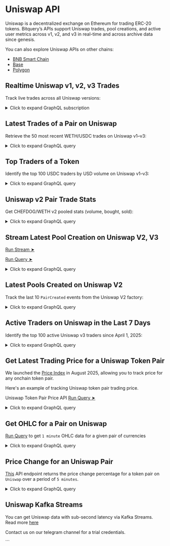 # Uniswap API

Uniswap is a decentralized exchange on Ethereum for trading ERC-20 tokens. Bitquery’s APIs support Uniswap trades, pool creations, and active user metrics across v1, v2, and v3 in real-time and across archive data since genesis.

You can also explore Uniswap APIs on other chains:

- [BNB Smart Chain](https://docs.bitquery.io/docs/examples/BSC/bsc-uniswap-api/)
- [Base](https://docs.bitquery.io/docs/examples/Base/base-uniswap-api/)
- [Polygon](https://docs.bitquery.io/docs/examples/Matic/matic-uniswap-api/)

<Head>
  <meta name="title" content="Uniswap API - Ethereum On-Chain Token & Trade Data" />
  <meta name="description" content="Access real-time on-chain data for Uniswap tokens using the Bitquery-powered Uniswap API. Track trades, liquidity, token prices, and more on Ethereum." />
  <meta name="keywords" content="Uniswap API,Uniswap token data,Ethereum API,Uniswap on-chain data,Uniswap DEX API,Ethereum tokens,Bitquery API,crypto trading API,Uniswap blockchain data,token analytics API,DeFi analytics,Ethereum memecoins,Uniswap liquidity data" />
  <meta name="robots" content="index, follow" />
  <meta httpEquiv="Content-Type" content="text/html; charset=utf-8" />
  <meta name="language" content="English" />

<meta property="og:type" content="website" />
<meta
  property="og:title"
  content="Uniswap API - Ethereum On-Chain Token & Trade Data"
/>
<meta
  property="og:description"
  content="Explore token analytics and real-time data from Uniswap projects on Ethereum with the Bitquery API."
/>

  <meta property="twitter:card" content="summary_large_image" />
  <meta property="twitter:title" content="Uniswap API - Token & Trade Data on Ethereum" />
  <meta property="twitter:description" content="Monitor token trades, prices, and liquidity for Uniswap tokens using Bitquery's on-chain API." />
</Head>


## Realtime Uniswap v1, v2, v3 Trades

Track live trades across all Uniswap versions:

<details>
  <summary>Click to expand GraphQL subscription</summary>

```graphql
subscription {
  EVM(network: eth) {
    DEXTrades(
      where: {
        Trade: {
          Dex: {
            ProtocolName: { in: ["uniswap_v3", "uniswap_v2", "uniswap_v1"] }
          }
        }
      }
    ) {
      Block {
        Number
        Time
      }
      Transaction {
        From
        To
        Hash
      }
      Trade {
        Dex {
          Delegated
          DelegatedTo
          OwnerAddress
          Pair {
            Decimals
            Name
            SmartContract
          }
          ProtocolFamily
          ProtocolName
          ProtocolVersion
          SmartContract
        }
        Buy {
          Amount
          Buyer
          Currency {
            Name
            Symbol
            SmartContract
          }
          Seller
          Price
        }
        Sell {
          Amount
          Buyer
          Currency {
            Name
            SmartContract
            Symbol
          }
          Seller
          Price
        }
      }
    }
  }
}
```

</details>

## Latest Trades of a Pair on Uniswap

Retrieve the 50 most recent WETH/USDC trades on Uniswap v1–v3:

<details>
  <summary>Click to expand GraphQL query</summary>

```graphql
query LatestTrades {
  EVM(network: eth) {
    DEXTradeByTokens(
      orderBy: { descending: Block_Time }
      limit: { count: 50 }
      where: {
        Trade: {
          Side: {
            Amount: { gt: "0" }
            Currency: {
              SmartContract: {
                is: "0xa0b86991c6218b36c1d19d4a2e9eb0ce3606eb48"
              }
            }
          }
          Currency: {
            SmartContract: { is: "0xc02aaa39b223fe8d0a0e5c4f27ead9083c756cc2" }
          }
          Dex: {
            ProtocolName: { in: ["uniswap_v3", "uniswap_v2", "uniswap_v1"] }
          }
        }
      }
    ) {
      Block {
        allTime: Time
      }
      Trade {
        Dex {
          OwnerAddress
          ProtocolFamily
          ProtocolName
        }
        Currency {
          Symbol
          SmartContract
          Name
        }
        Price
        AmountInUSD
        Amount
        Side {
          Type
          Currency {
            Symbol
            SmartContract
            Name
          }
          AmountInUSD
          Amount
        }
      }
    }
  }
}
```

</details>

## Top Traders of a Token

Identify the top 100 USDC traders by USD volume on Uniswap v1–v3:

<details>
  <summary>Click to expand GraphQL query</summary>

```graphql
query topTraders {
  EVM(network: eth) {
    DEXTradeByTokens(
      orderBy: { descendingByField: "volumeUsd" }
      limit: { count: 100 }
      where: {
        Trade: {
          Currency: {
            SmartContract: { is: "0xa0b86991c6218b36c1d19d4a2e9eb0ce3606eb48" }
          }
          Dex: {
            ProtocolName: { in: ["uniswap_v3", "uniswap_v2", "uniswap_v1"] }
          }
        }
      }
    ) {
      Trade {
        Buyer
      }
      bought: sum(
        of: Trade_Amount
        if: { Trade: { Side: { Type: { is: buy } } } }
      )
      sold: sum(
        of: Trade_Amount
        if: { Trade: { Side: { Type: { is: sell } } } }
      )
      volume: sum(of: Trade_Amount)
      volumeUsd: sum(of: Trade_Side_AmountInUSD)
    }
  }
}
```

</details>

## Uniswap v2 Pair Trade Stats

Get CHEFDOG/WETH v2 pooled stats (volume, bought, sold):

<details>
  <summary>Click to expand GraphQL query</summary>

```graphql
query pairTopTraders {
  EVM(network: eth, dataset: combined) {
    DEXTradeByTokens(
      orderBy: { descendingByField: "volumeUsd" }
      limit: { count: 100 }
      where: {
        Trade: {
          Dex: {
            Pair: {
              SmartContract: {
                is: "0x4ba1970f8d2dda96ebfbc466943fb0dfaab18c75"
              }
            }
          }
        }
      }
    ) {
      Trade {
        Dex {
          OwnerAddress
          ProtocolFamily
          ProtocolName
        }
      }
      bought: sum(
        of: Trade_Amount
        if: { Trade: { Side: { Type: { is: buy } } } }
      )
      sold: sum(
        of: Trade_Amount
        if: { Trade: { Side: { Type: { is: sell } } } }
      )
      volume: sum(of: Trade_Amount)
      volumeUsd: sum(of: Trade_Side_AmountInUSD)
    }
  }
}
```

</details>

## Stream Latest Pool Creation on Uniswap V2, V3

[Run Stream ➤](https://ide.bitquery.io/stream-pool-and-pair-creation-on-ethereum#)

[Run Query ➤](https://ide.bitquery.io/query-pool-and-pair-creation-on-ethereum#)

<details>
  <summary>Click to expand GraphQL query</summary>

```graphql
subscription {
  EVM(network: eth) {
    Events(
      where: {
        Log: {
          SmartContract: {
            in: [
              "0x5C69bEe701ef814a2B6a3EDD4B1652CB9cc5aA6f"
              "0x1f98431c8ad98523631ae4a59f267346ea31f984"
            ]
          }
          Signature: { Name: { in: ["PoolCreated", "PairCreated"] } }
        }
      }
    ) {
      Log {
        SmartContract
      }
      Transaction {
        Hash
      }
      Arguments {
        Type
        Value {
          ... on EVM_ABI_Boolean_Value_Arg {
            bool
          }
          ... on EVM_ABI_Bytes_Value_Arg {
            hex
          }
          ... on EVM_ABI_BigInt_Value_Arg {
            bigInteger
          }
          ... on EVM_ABI_Address_Value_Arg {
            address
          }
          ... on EVM_ABI_String_Value_Arg {
            string
          }
          ... on EVM_ABI_Integer_Value_Arg {
            integer
          }
        }
        Name
      }
      Block {
        Time
      }
    }
  }
}
```

</details>

## Latest Pools Created on Uniswap V2

Track the last 10 `PairCreated` events from the Uniswap V2 factory:

<details>
  <summary>Click to expand GraphQL query</summary>

```graphql
{
  EVM(dataset: combined, network: eth) {
    Events(
      orderBy: { descending: Block_Number }
      limit: { count: 10 }
      where: {
        Log: {
          SmartContract: { is: "0x5C69bEe701ef814a2B6a3EDD4B1652CB9cc5aA6f" }
          Signature: { Name: { is: "PairCreated" } }
        }
      }
    ) {
      Log {
        Signature {
          Name
          Parsed
          Signature
        }
        SmartContract
      }
      Transaction {
        Hash
      }
      Block {
        Date
        Number
      }
      Arguments {
        Type
        Value {
          ... on EVM_ABI_Address_Value_Arg {
            address
          }
        }
      }
    }
  }
}
```

</details>

## Active Traders on Uniswap in the Last 7 Days

Identify the top 100 active Uniswap v3 traders since April 1, 2025:

<details>
  <summary>Click to expand GraphQL query</summary>

```graphql
query ActiveUniswapTraders {
  EVM(dataset: archive, network: eth) {
    DEXTradeByTokens(
      where: {
        Trade: {
          Dex: {
            OwnerAddress: { is: "0x1f98431c8ad98523631ae4a59f267346ea31f984" }
          }
        }
        Block: { Date: { after: "2025-04-01" } }
      }
      limit: { count: 100 }
      orderBy: { descendingByField: "tradeCount" }
    ) {
      Trader: Trade {
        Seller
      }
      tradeCount: count
      uniqueTokens: count(distinct: Trade_Currency_SmartContract)
    }
  }
}
```

</details>

## Get Latest Trading Price for a Uniswap Token Pair

We launched the [Price Index](https://docs.bitquery.io/docs/category/price-index/) in August 2025, allowing you to track price for any onchain token pair.

Here's an example of tracking Uniswap token pair trading price.

Uniswap Token Pair Price API
[Run Query ➤](https://ide.bitquery.io/latest-trade-price-of-uniswap-pair#)

<details>
  <summary>Click to expand GraphQL query</summary>

```graphql
query MyQuery {
  Trading(dataset:realtime) {
    Pairs(
      where: {
        Token: {Address: {is: "0xc02aaa39b223fe8d0a0e5c4f27ead9083c756cc2"}}, 
        QuoteToken: {Address: {is: "0xa0b86991c6218b36c1d19d4a2e9eb0ce3606eb48"}},
        Market: {Network: {is: "Ethereum"} ProtocolFamily: {is: "Uniswap"}}
        Interval: {Time: {Duration: {eq: 60}}}
      }
      orderBy: {descending: Block_Time}
      limit: {count:1}
    ) {
      Block {
        Time
      }
      Price{
        Average{
          Mean
          SimpleMoving
          WeightedSimpleMoving
          ExponentialMoving
        }
      }
      Market{
        Address
        ProtocolFamily
        Protocol
        Program
      }
    }
  }
}
```

</details>

## Get OHLC for a Pair on Uniswap

[Run Query](https://ide.bitquery.io/OHLC-price-of-an-uniswap-pair) to get `1 minute` OHLC data for a given pair of currencies

<details>
  <summary>Click to expand GraphQL query</summary>

```graphql

query MyQuery {
  Trading(dataset:realtime) {
    Pairs(
      where: {
        Token: {Address: {is: "0xc02aaa39b223fe8d0a0e5c4f27ead9083c756cc2"}}, 
        QuoteToken: {Address: {is: "0xa0b86991c6218b36c1d19d4a2e9eb0ce3606eb48"}},
        Market: {Network: {is: "Ethereum"} ProtocolFamily: {is: "Uniswap"}}
        Interval: {Time: {Duration: {eq: 60}}}
      }
      orderBy: {descending: Interval_Time_End}
    ) {
      Interval{
        Time{
          Start
          End
        }
      }
      Price{
        Ohlc{
          Open
          High
          Low
          Close
        }
      }
      Market{
        Address
        ProtocolFamily
        Protocol
        Program
      }
      QuoteToken{
        Address
        Name
        Symbol
      }
      Token{
        Address
        Name
        Symbol
      }
    }
  }
}

```

</details>

## Price Change for an Uniswap Pair

[This](https://ide.bitquery.io/Price-change-percent-for-uniswap-pair-5-minutes) API endpoint returns the price change percentage for a token pair on `Uniswap` over a period of `5 minutes`.

<details>
  <summary>Click to expand GraphQL query</summary>

```graphql
query MyQuery {
  Trading(dataset: realtime) {
    Pairs(
      where: {Market: {Network: {is: "Ethereum"}, ProtocolFamily: {is: "Uniswap"}, Program: {is:"0xc90b20b897a17c28a98c03a8bbc62e03ceccb62b"}}, Interval: {Time: {Duration: {eq: 300}}}}
      orderBy: {descending: Interval_Time_End}
      limit: {count: 1}
    ) {
      Interval {
        Time {
          Start
          End
        }
      }
      Price {
        Ohlc {
          Open
          Close
        }
      }
      calculate(expression: "100 * ( $Price_Ohlc_Close - $Price_Ohlc_Open ) / $Price_Ohlc_Open")
    }
  }
}
```
</details>

## Uniswap Kafka Streams

You can get Uniswap data with sub-second latency via Kafka Streams. Read more [here](https://docs.bitquery.io/docs/streams/kafka-streaming-concepts/)

Contact us on our telegram channel for a trial credentials.

<VideoPlayer url="https://youtu.be/xcW_Na7YwSk" />
```
